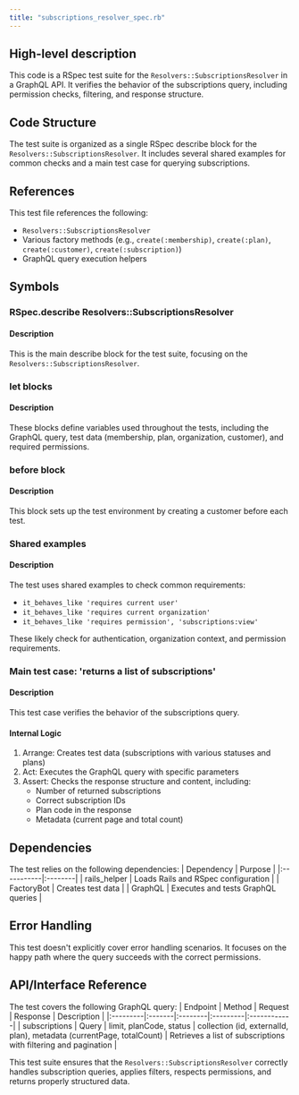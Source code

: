 ```yaml
---
title: "subscriptions_resolver_spec.rb"
---
```


## High-level description
This code is a RSpec test suite for the `Resolvers::SubscriptionsResolver` in a GraphQL API. It verifies the behavior of the subscriptions query, including permission checks, filtering, and response structure.

## Code Structure
The test suite is organized as a single RSpec describe block for the `Resolvers::SubscriptionsResolver`. It includes several shared examples for common checks and a main test case for querying subscriptions.

## References
This test file references the following:
- `Resolvers::SubscriptionsResolver`
- Various factory methods (e.g., `create(:membership)`, `create(:plan)`, `create(:customer)`, `create(:subscription)`)
- GraphQL query execution helpers

## Symbols

### RSpec.describe Resolvers::SubscriptionsResolver
#### Description
This is the main describe block for the test suite, focusing on the `Resolvers::SubscriptionsResolver`.

### let blocks
#### Description
These blocks define variables used throughout the tests, including the GraphQL query, test data (membership, plan, organization, customer), and required permissions.

### before block
#### Description
This block sets up the test environment by creating a customer before each test.

### Shared examples
#### Description
The test uses shared examples to check common requirements:
- `it_behaves_like 'requires current user'`
- `it_behaves_like 'requires current organization'`
- `it_behaves_like 'requires permission', 'subscriptions:view'`

These likely check for authentication, organization context, and permission requirements.

### Main test case: 'returns a list of subscriptions'
#### Description
This test case verifies the behavior of the subscriptions query.

#### Internal Logic
1. Arrange: Creates test data (subscriptions with various statuses and plans)
2. Act: Executes the GraphQL query with specific parameters
3. Assert: Checks the response structure and content, including:
   - Number of returned subscriptions
   - Correct subscription IDs
   - Plan code in the response
   - Metadata (current page and total count)

## Dependencies
The test relies on the following dependencies:
| Dependency | Purpose |
|:-----------|:--------|
| rails_helper | Loads Rails and RSpec configuration |
| FactoryBot | Creates test data |
| GraphQL | Executes and tests GraphQL queries |

## Error Handling
This test doesn't explicitly cover error handling scenarios. It focuses on the happy path where the query succeeds with the correct permissions.

## API/Interface Reference
The test covers the following GraphQL query:
| Endpoint | Method | Request | Response | Description |
|:---------|:-------|:--------|:---------|:------------|
| subscriptions | Query | limit, planCode, status | collection (id, externalId, plan), metadata (currentPage, totalCount) | Retrieves a list of subscriptions with filtering and pagination |

This test suite ensures that the `Resolvers::SubscriptionsResolver` correctly handles subscription queries, applies filters, respects permissions, and returns properly structured data.